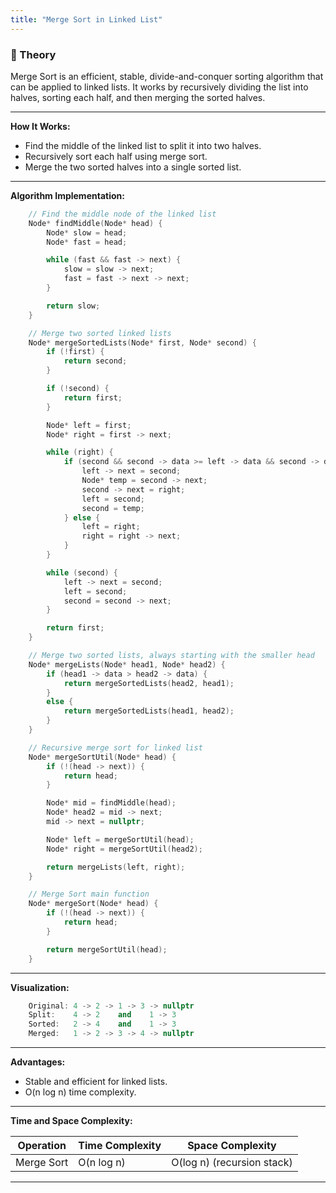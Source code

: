 ```yaml
---
title: "Merge Sort in Linked List"
---
```


### 📖 Theory

Merge Sort is an efficient, stable, divide-and-conquer sorting algorithm that can be applied to linked lists. It works by recursively dividing the list into halves, sorting each half, and then merging the sorted halves.

---

**How It Works:**

- Find the middle of the linked list to split it into two halves.
- Recursively sort each half using merge sort.
- Merge the two sorted halves into a single sorted list.

---

**Algorithm Implementation:**

```cpp
    // Find the middle node of the linked list
    Node* findMiddle(Node* head) {
        Node* slow = head;
        Node* fast = head;

        while (fast && fast -> next) {
            slow = slow -> next;
            fast = fast -> next -> next;
        }

        return slow;
    }

    // Merge two sorted linked lists
    Node* mergeSortedLists(Node* first, Node* second) {
        if (!first) {
            return second;
        }

        if (!second) {
            return first;
        }

        Node* left = first;
        Node* right = first -> next;

        while (right) {
            if (second && second -> data >= left -> data && second -> data <= right -> data) {
                left -> next = second;
                Node* temp = second -> next;
                second -> next = right;
                left = second;
                second = temp;
            } else {
                left = right;
                right = right -> next;
            }
        }

        while (second) {
            left -> next = second;
            left = second;
            second = second -> next;
        }

        return first;
    }

    // Merge two sorted lists, always starting with the smaller head
    Node* mergeLists(Node* head1, Node* head2) {
        if (head1 -> data > head2 -> data) {
            return mergeSortedLists(head2, head1);
        }
        else {
            return mergeSortedLists(head1, head2);
        }
    }

    // Recursive merge sort for linked list
    Node* mergeSortUtil(Node* head) {
        if (!(head -> next)) {
            return head;
        }

        Node* mid = findMiddle(head);
        Node* head2 = mid -> next;
        mid -> next = nullptr;

        Node* left = mergeSortUtil(head);
        Node* right = mergeSortUtil(head2);

        return mergeLists(left, right);
    }

    // Merge Sort main function
    Node* mergeSort(Node* head) {
        if (!(head -> next)) {
            return head;
        }

        return mergeSortUtil(head);
    }
```

---

**Visualization:**

```cpp
    Original: 4 -> 2 -> 1 -> 3 -> nullptr
    Split:    4 -> 2    and    1 -> 3
    Sorted:   2 -> 4    and    1 -> 3
    Merged:   1 -> 2 -> 3 -> 4 -> nullptr
```

---

**Advantages:**

- Stable and efficient for linked lists.
- O(n log n) time complexity.

---

**Time and Space Complexity:**

| Operation      | Time Complexity | Space Complexity |
|----------------|----------------|------------------|
| Merge Sort     | O(n log n)     | O(log n) (recursion stack) |

---